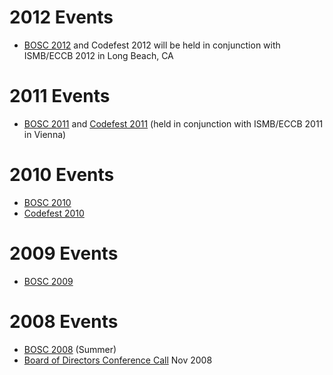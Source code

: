 = 2012 Events =
* [[BOSC 2012]] and Codefest 2012 will be held in conjunction with ISMB/ECCB 2012 in Long Beach, CA

= 2011 Events =
* [[BOSC 2011]] and [[Codefest 2011]] (held in conjunction with ISMB/ECCB 2011 in Vienna)

= 2010 Events =
* [[BOSC 2010]]
* [[Codefest 2010]]

=2009 Events=
* [[BOSC 2009]]

=2008 Events=
* [[BOSC 2008]] (Summer)
* [[Minutes:2008 ConfCall|Board of Directors Conference Call]] Nov 2008